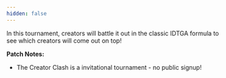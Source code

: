 ```yaml
---
hidden: false
---
```


In this tournament, creators will battle it out in the classic IDTGA formula to see which creators will come out on top!

**Patch Notes:**

- The Creator Clash is a invitational tournament - no public signup!

